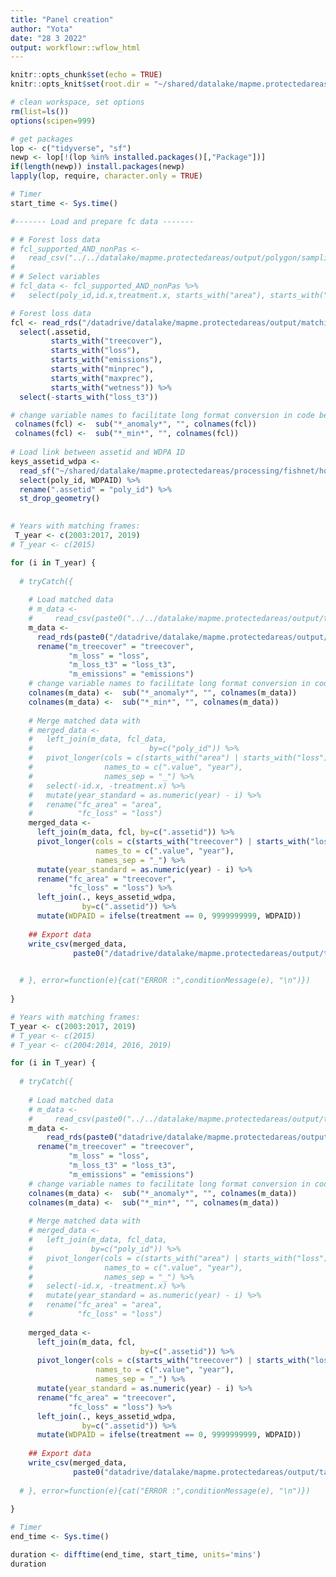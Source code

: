 ```yaml
---
title: "Panel creation"
author: "Yota"
date: "28 3 2022"
output: workflowr::wflow_html
---
```


```r
knitr::opts_chunk$set(echo = TRUE)
knitr::opts_knit$set(root.dir = "~/shared/datalake/mapme.protectedareas")
```


```r
# clean workspace, set options
rm(list=ls())
options(scipen=999)

# get packages
lop <- c("tidyverse", "sf")
newp <- lop[!(lop %in% installed.packages()[,"Package"])]
if(length(newp)) install.packages(newp)
lapply(lop, require, character.only = TRUE)

```

```r
# Timer
start_time <- Sys.time()

#------- Load and prepare fc data -------

# # Forest loss data
# fcl_supported_AND_nonPas <-
#   read_csv("../../datalake/mapme.protectedareas/output/polygon/sampling/fishnets/dec_08/gfw/gfw_10km_all.csv")
# 
# # Select variables
# fcl_data <- fcl_supported_AND_nonPas %>% 
#   select(poly_id,id.x,treatment.x, starts_with("area"), starts_with("loss"))

# Forest loss data
fcl <- read_rds("/datadrive/datalake/mapme.protectedareas/output/matching/matching_frames/full_database.rds") %>%
  select(.assetid,
         starts_with("treecover"),
         starts_with("loss"),
         starts_with("emissions"),
         starts_with("minprec"),
         starts_with("maxprec"),
         starts_with("wetness")) %>%
  select(-starts_with("loss_t3"))

# change variable names to facilitate long format conversion in code below
 colnames(fcl) <-  sub("*_anomaly*", "", colnames(fcl))
 colnames(fcl) <-  sub("*_min*", "", colnames(fcl))
 
# Load link between assetid and WDPA ID
keys_assetid_wdpa <- 
  read_sf("~/shared/datalake/mapme.protectedareas/processing/fishnet/honeycomb_5_sqkm_kfw.gpkg") %>% 
  select(poly_id, WDPAID) %>% 
  rename(".assetid" = "poly_id") %>% 
  st_drop_geometry()
  
```

```r
# Years with matching frames:
 T_year <- c(2003:2017, 2019)
# T_year <- c(2015)

for (i in T_year) {
  
  # tryCatch({
  
    # Load matched data
    # m_data <-
    #     read_csv(paste0("../../datalake/mapme.protectedareas/output/tabular/regression_input/PSM/ps_matched_data_", i, ".csv"))
    m_data <-
      read_rds(paste0("/datadrive/datalake/mapme.protectedareas/output/tabular/regression_input/PSM/psm_matched_data_", i, ".rds")) %>%
      rename("m_treecover" = "treecover",
             "m_loss" = "loss",
             "m_loss_t3" = "loss_t3",
             "m_emissions" = "emissions")
    # change variable names to facilitate long format conversion in code below
    colnames(m_data) <-  sub("*_anomaly*", "", colnames(m_data))
    colnames(m_data) <-  sub("*_min*", "", colnames(m_data))    
 
    # Merge matched data with 
    # merged_data <- 
    #   left_join(m_data, fcl_data,
    #                          by=c("poly_id")) %>% 
    #   pivot_longer(cols = c(starts_with("area") | starts_with("loss")),
    #                names_to = c(".value", "year"),
    #                names_sep = "_") %>% 
    #   select(-id.x, -treatment.x) %>% 
    #   mutate(year_standard = as.numeric(year) - i) %>% 
    #   rename("fc_area" = "area",
    #          "fc_loss" = "loss")
    merged_data <- 
      left_join(m_data, fcl, by=c(".assetid")) %>% 
      pivot_longer(cols = c(starts_with("treecover") | starts_with("loss") | starts_with("minprec") | starts_with("maxprec") | starts_with("wetness")),
                   names_to = c(".value", "year"),
                   names_sep = "_") %>% 
      mutate(year_standard = as.numeric(year) - i) %>% 
      rename("fc_area" = "treecover",
             "fc_loss" = "loss") %>% 
      left_join(., keys_assetid_wdpa,
                by=c(".assetid")) %>% 
      mutate(WDPAID = ifelse(treatment == 0, 9999999999, WDPAID))
        
    ## Export data
    write_csv(merged_data,
              paste0("/datadrive/datalake/mapme.protectedareas/output/tabular/regression_input/PSM/psm_matched_panel_", i, ".csv"))

  
  # }, error=function(e){cat("ERROR :",conditionMessage(e), "\n")})
    
}
```



```r
# Years with matching frames:
T_year <- c(2003:2017, 2019)
# T_year <- c(2015)
# T_year <- c(2004:2014, 2016, 2019)

for (i in T_year) {
  
  # tryCatch({
  
    # Load matched data
    # m_data <- 
    #     read_csv(paste0("../../datalake/mapme.protectedareas/output/tabular/regression_input/CEM/ce_matched_data_", i, ".csv"))
    m_data <- 
        read_rds(paste0("datadrive/datalake/mapme.protectedareas/output/tabular/regression_input/CEM/cem_matched_data_", i, ".rds")) %>%
      rename("m_treecover" = "treecover",
             "m_loss" = "loss",
             "m_loss_t3" = "loss_t3",
             "m_emissions" = "emissions")
    # change variable names to facilitate long format conversion in code below
    colnames(m_data) <-  sub("*_anomaly*", "", colnames(m_data))
    colnames(m_data) <-  sub("*_min*", "", colnames(m_data))    
    
    # Merge matched data with 
    # merged_data <- 
    #   left_join(m_data, fcl_data,
    #             by=c("poly_id")) %>% 
    #   pivot_longer(cols = c(starts_with("area") | starts_with("loss")),
    #                names_to = c(".value", "year"),
    #                names_sep = "_") %>% 
    #   select(-id.x, -treatment.x) %>% 
    #   mutate(year_standard = as.numeric(year) - i) %>% 
    #   rename("fc_area" = "area",
    #          "fc_loss" = "loss")
    
    merged_data <- 
      left_join(m_data, fcl,
                             by=c(".assetid")) %>% 
      pivot_longer(cols = c(starts_with("treecover") | starts_with("loss") | starts_with("minprec") | starts_with("maxprec") | starts_with("wetness")),
                   names_to = c(".value", "year"),
                   names_sep = "_") %>% 
      mutate(year_standard = as.numeric(year) - i) %>% 
      rename("fc_area" = "treecover",
             "fc_loss" = "loss") %>% 
      left_join(., keys_assetid_wdpa,
                by=c(".assetid")) %>% 
      mutate(WDPAID = ifelse(treatment == 0, 9999999999, WDPAID))
    
    ## Export data
    write_csv(merged_data, 
              paste0("datadrive/datalake/mapme.protectedareas/output/tabular/regression_input/CEM/cem_matched_panel_", i, ".csv"))
  
  # }, error=function(e){cat("ERROR :",conditionMessage(e), "\n")})
    
}

# Timer
end_time <- Sys.time()

duration <- difftime(end_time, start_time, units='mins')
duration
```
